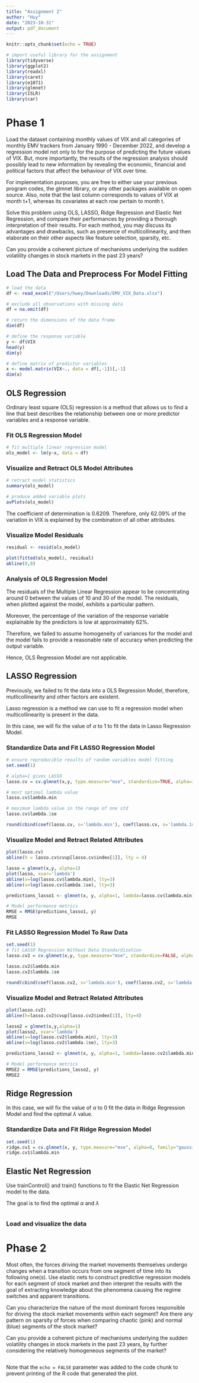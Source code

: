 ```yaml
---
title: "Assignment 2"
author: "Huy"
date: "2023-10-31"
output: pdf_document
---
```


```r
knitr::opts_chunk$set(echo = TRUE)

# import useful library for the assignment
library(tidyverse) 
library(ggplot2)
library(readxl)
library(caret)
library(e1071)
library(glmnet)
library(ISLR)
library(car)
```

# Phase 1

Load the dataset containing monthly values of VIX and all categories of monthly EMV trackers from January 1990 - December 2022, and develop a regression model not only to for the purpose of predicting the future values of VIX. But, more importantly, the results of the regression analysis should possibly lead to new information by revealing the economic, financial and political factors that affect the behaviour of VIX over time.

For implementation purposes, you are free to either use your previous program codes, the glmnet library, or any other packages available on open source. Also, note that the last column corresponds to values of VIX at month t+1, whereas its covariates at each row pertain to month t.

Solve this problem using OLS, LASSO, Ridge Regression and Elastic Net Regression, and compare their performances by providing a thorough interpretation of their results. For each method, you may discuss its advantages and drawbacks, such as presence of multicollinearity, and then elaborate on their other aspects like feature selection, sparsity, etc.

Can you provide a coherent picture of mechanisms underlying the sudden volatility changes in stock markets in the past 23 years?

## Load The Data and Preprocess For Model Fitting

```r
# load the data
df <- read_excel("/Users/hwey/Downloads/EMV_VIX_Data.xlsx")

# exclude all observations with missing data
df = na.omit(df)

# return the dimensions of the data frame
dim(df)

# define the response variable 
y <- df$VIX
head(y)
dim(y)

# define matrix of predictor variables
x <- model.matrix(VIX~., data = df[,-1])[,-1]
dim(x)
```

## OLS Regression

Ordinary least square (OLS) regression is a method that allows us to find a line that best describes the relationship between one or more predictor variables and a response variable.

### Fit OLS Regression Model

```r
# fit multiple linear regression model
ols_model <- lm(y~x, data = df)
```

### Visualize and Retract OLS Model Attributes

```r
# retract model statistics
summary(ols_model)

# produce added variable plots
avPlots(ols_model)
```


The coefficient of determination is 0.6209. Therefore, only 62.09% of the variation in VIX is explained by the combination of all other attributes. 


### Visualize Model Residuals

```r
residual <- resid(ols_model)
```

```r
plot(fitted(ols_model), residual)
abline(0,0)
```

### Analysis of OLS Regression Model

The residuals of the Multiple Linear Regression appear to be concentrating around 0 between the values of 10 and 30 of the model. The residuals, when plotted against the model, exhibits a particular pattern.

Moreover, the percentage of the variation of the response variable explainable by the predictors is low at approximately 62%.

Therefore, we failed to assume homogeneity of variances for the model and the model fails to provide a reasonable rate of accuracy when predicting the output variable. 

Hence, OLS Regression Model are not applicable.

## LASSO Regression

Previously, we failed to fit the data into a OLS Regression Model, therefore, mutlicollinearity and other factors are existent.

Lasso regression is a method we can use to fit a regression model when multicollinearity is present in the data.

In this case, we will fix the value of $\alpha$ to 1 to fit the data in Lasso Regression Model.

### Standardize Data and Fit LASSO Regression Model

```r
# ensure reproducible results of random variables model fitting
set.seed(1)

# alpha=1 gives LASSO
lasso.cv = cv.glmnet(x,y, type.measure="mse", standardize=TRUE, alpha=1, family="gaussian", nlambda=200, nfolds = 10)

# most optimal lambda value
lasso.cv$lambda.min

# maximum lambda value in the range of one std
lasso.cv$lambda.1se

round(cbind(coef(lasso.cv, s='lambda.min'), coef(lasso.cv, s='lambda.1se')), digits=3)
```

### Visualize Model and Retract Related Attributes

```r
plot(lasso.cv)
abline(h = lasso.cv$cvup[lasso.cv$index[1]], lty = 4)
```

```r
lasso = glmnet(x,y, alpha=1)
plot(lasso, xvar='lambda')
abline(v=log(lasso.cv$lambda.min), lty=3)
abline(v=log(lasso.cv$lambda.1se), lty=3)
```

```r
predictions_lasso1 <- glmnet(x, y, alpha=1, lambda=lasso.cv$lambda.min) %>% predict(x) %>% as.vector()

# Model performance metrics
RMSE = RMSE(predictions_lasso1, y)
RMSE
```

### Fit LASSO Regression Model To Raw Data

```r
set.seed(1)
# fit LASSO Regression Without Data Standardization
lasso.cv2 = cv.glmnet(x,y, type.measure="mse", standardize=FALSE, alpha=1, family="gaussian", nlambda=200, nfolds=10)

lasso.cv2$lambda.min
lasso.cv2$lambda.1se

round(cbind(coef(lasso.cv2, s='lambda.min'), coef(lasso.cv2, s='lambda.1se')), digits=3)
```

### Visualize Model and Retract Related Attributes

```r
plot(lasso.cv2)
abline(h=lasso.cv2$cvup[lasso.cv2$index[1]], lty=4)
```

```r
lasso2 = glmnet(x,y,alpha=1)
plot(lasso2, xvar='lambda')
abline(v=log(lasso.cv2$lambda.min), lty=3)
abline(v=log(lasso.cv2$lambda.1se), lty=3)
```

```r
predictions_lasso2 <- glmnet(x, y, alpha=1, lambda=lasso.cv2$lambda.min, standardize=FALSE) %>% predict(x) %>% as.vector()

# Model performance metrics 
RMSE2 = RMSE(predictions_lasso2, y)
RMSE2
```

## Ridge Regression

In this case, we will fix the value of $\alpha$ to 0 fit the data in Ridge Regression Model and find the optimal $\lambda$ value.

### Standardize Data and Fit Ridge Regression Model

```r
set.seed(1)
ridge.cv1 = cv.glmnet(x, y, type.measure="mse", alpha=0, family="gaussian", nlambda=200, nfolds=10, standardize = TRUE)
ridge.cv1$lambda.min
```

## Elastic Net Regression

Use trainControl() and train() functions to fit the Elastic Net Regression model to the data. 

The goal is to find the optimal $\alpha$ and $\lambda$

```r
```
### Load and visualize the data

# Phase 2

Most often, the forces driving the market movements themselves undergo changes when a transition occurs from one segment of time into its following one(s). Use elastic nets to construct predictive regression models for each segment of stock market and then interpret the results with the goal of extracting knowledge about the phenomena causing the regime switches and apparent transitions.

Can you characterize the nature of the most dominant forces responsible for driving the stock market movements within each segment? Are there any pattern on sparsity of forces when comparing chaotic (pink) and normal (blue) segments of the stock market?

Can you provide a coherent picture of mechanisms underlying the sudden volatility changes in stock markets in the past 23 years, by further considering the relatively homogeneous segments of the market?

```r

```

Note that the `echo = FALSE` parameter was added to the code chunk to prevent printing of the R code that generated the plot.
